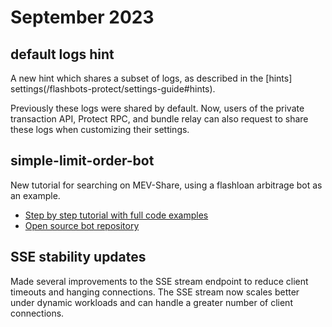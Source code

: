 # September 2023

## default logs hint

A new hint which shares a subset of logs, as described in the [hints] settings(/flashbots-protect/settings-guide#hints).

Previously these logs were shared by default. Now, users of the private transaction API, Protect RPC, and bundle relay can also request to share these logs when customizing their settings.

## simple-limit-order-bot

New tutorial for searching on MEV-Share, using a flashloan arbitrage bot as an example.

- [Step by step tutorial with full code examples](/flashbots-mev-share/searchers/tutorials/flash-loan-arbitrage/introduction)
- [Open source bot repository](https://github.com/flashbots/simple-blind-arbitrage)

## SSE stability updates

Made several improvements to the SSE stream endpoint to reduce client timeouts and hanging connections. The SSE stream now scales better under dynamic workloads and can handle a greater number of client connections.
